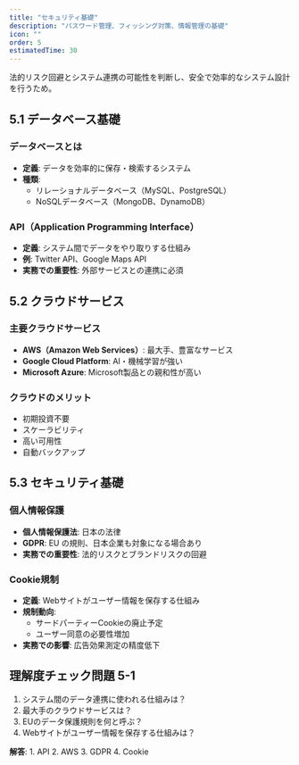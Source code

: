 ```yaml
---
title: "セキュリティ基礎"
description: "パスワード管理、フィッシング対策、情報管理の基礎"
icon: ""
order: 5
estimatedTime: 30
---
```


<WhyNeeded>
法的リスク回避とシステム連携の可能性を判断し、安全で効率的なシステム設計を行うため。
</WhyNeeded>

## 5.1 データベース基礎

### データベースとは

- **定義**: データを効率的に保存・検索するシステム
- **種類**:
  - リレーショナルデータベース（MySQL、PostgreSQL）
  - NoSQLデータベース（MongoDB、DynamoDB）

### API（Application Programming Interface）

- **定義**: システム間でデータをやり取りする仕組み
- **例**: Twitter API、Google Maps API
- **実務での重要性**: 外部サービスとの連携に必須

## 5.2 クラウドサービス

### 主要クラウドサービス

- **AWS（Amazon Web Services）**: 最大手、豊富なサービス
- **Google Cloud Platform**: AI・機械学習が強い
- **Microsoft Azure**: Microsoft製品との親和性が高い

### クラウドのメリット

- 初期投資不要
- スケーラビリティ
- 高い可用性
- 自動バックアップ

## 5.3 セキュリティ基礎

### 個人情報保護

- **個人情報保護法**: 日本の法律
- **GDPR**: EU の規則、日本企業も対象になる場合あり
- **実務での重要性**: 法的リスクとブランドリスクの回避

### Cookie規制

- **定義**: Webサイトがユーザー情報を保存する仕組み
- **規制動向**:
  - サードパーティーCookieの廃止予定
  - ユーザー同意の必要性増加
- **実務での影響**: 広告効果測定の精度低下

## 理解度チェック問題 5-1

1. システム間のデータ連携に使われる仕組みは？
2. 最大手のクラウドサービスは？
3. EUのデータ保護規則を何と呼ぶ？
4. Webサイトがユーザー情報を保存する仕組みは？

**解答**: 1. API 2. AWS 3. GDPR 4. Cookie

